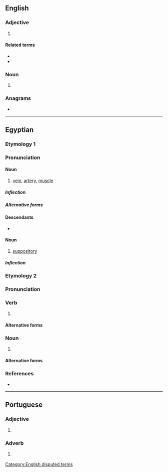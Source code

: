 {{also|Mt|MT|mT|mt.|.mt|Mt.}}
==English==

===Adjective===
{{en-adj|-}}

# {{lb|en|biology}} {{abbreviation of|en|[[mitochondrial]]}}

====Related terms====
* {{l|en|mtDNA}}
* {{l|en|mt-mrca}}

===Noun===
{{head|en|noun}}

# {{lb|en|biology}} {{abbreviation of|en|[[mitochondrion]] or [[mitochondria]]}}

===Anagrams===
* {{anagrams|en|a=mt|TM|Tm}}

[[Category:English disputed terms]]

----

==Egyptian==

===Etymology 1===

===Pronunciation===
{{egy-IPA-E}}

====Noun====
{{egy-noun|f|head=<hiero>D52:X1-T14-T14-X1:F51</hiero>}}

# [[vein]], [[artery]], [[muscle]]

=====Inflection=====
{{egy-decl-noun|g=f|f=m}}

=====Alternative forms=====
{{egy-hieroforms
|<hiero>D52:X1*Z5-M17-M17</hiero>{{egy-glyph|F51D}}|}}

====Descendants====
* {{desc|cop|ⲙⲟⲩⲧ}}

====Noun====
{{egy-noun|f|head=<hiero>D52:H8</hiero>}}

# [[suppository]]

=====Inflection=====
{{egy-decl-noun|g=f|f=m}}

===Etymology 2===

===Pronunciation===
{{egy-IPA-E}}

===Verb===
{{egy-verb|3-lit|head=<hiero>m-t:A14</hiero>}}

# {{alt form|egy|mwt|gloss=to die}}

====Alternative forms====
{{egy-hieroforms
|<hiero>m-t:Z6</hiero>|read1=mt}}

===Noun===
{{egy-noun|m|head=<hiero>m-t:A14</hiero>}}

# {{alt form|egy|mwt|gloss=death}}

====Alternative forms====
{{egy-hieroforms
|<hiero>m-t:Z6</hiero>|read1=mt}}

===References===
* {{R:egy:Wb|2|167}}

----

==Portuguese==

===Adjective===
{{head|pt|adjective}}

# {{lb|pt|Internet slang|text messaging}} {{abbreviation of|pt|muito||many}}

===Adverb===
{{head|pt|adverb}}

# {{lb|pt|Internet slang|text messaging}} {{abbreviation of|pt|muito||very}}